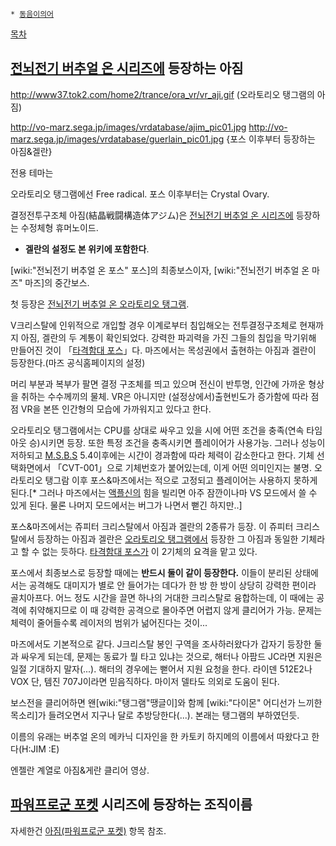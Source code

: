  * [[동음이의어]]
[[목차]]

== [[전뇌전기 버추얼 온 시리즈]]에 등장하는 아짐 ==
http://www37.tok2.com/home2/trance/ora_vr/vr_aji.gif
(오라토리오 탱그램의 아짐)

http://vo-marz.sega.jp/images/vrdatabase/ajim_pic01.jpg
http://vo-marz.sega.jp/images/vrdatabase/guerlain_pic01.jpg
{포스 이후부터 등장하는 아짐&겔란}

전용 테마는 

오라토리오 탱그램에선 Free radical. 포스 이후부터는 Crystal Ovary.

결정전투구조체 아짐(結晶戦闘構造体アジム)은 [[전뇌전기 버추얼 온 시리즈]]에 등장하는 수정체형 휴머노이드.
*'''겔란의 설정도 본 위키에 포함한다'''.

[wiki:"전뇌전기 버추얼 온 포스" 포스]의 최종보스이자, [wiki:"전뇌전기 버추얼 온 마즈" 마즈]의 중간보스.

첫 등장은 [[전뇌전기 버추얼 온 오라토리오 탱그램]].

V크리스탈에 인위적으로 개입할 경우 이계로부터 침입해오는 전투결정구조체로 현재까지 아짐, 겔란의 두 계통이 확인되었다. 강력한 파괴력을 가진 그들의 침입을 막기위해 만들어진 것이 「[[타격함대 포스]]」다. 마즈에서는 목성권에서 출현하는 아짐과 겔란이 등장한다.(마즈 공식홈페이지의 설정)

머리 부분과 복부가 팔면 결정 구조체를 띄고 있으며 전신이 반투명, 인간에 가까운 형상을 취하는 수수께끼의 물체. VR은 아니지만 (설정상에서)출현빈도가 증가함에 따라 점점 VR을 본뜬 인간형의 모습에 가까워지고 있다고 한다.

오라토리오 탱그램에서는 CPU를 상대로 싸우고 있을 시에 어떤 조건을 충족(연속 타임아웃 승)시키면 등장. 또한 특정 조건을 충족시키면 플레이어가 사용가능. 그러나 성능이 저하되고 [[M.S.B.S]] 5.4이후에는 시간이 경과함에 따라 체력이 감소한다고 한다. 기체 선택화면에서 「CVT-001」으로 기체번호가 붙어있는데, 이게 어떤 의미인지는 불명. 오라토리오 탱그람 이후 포스&마즈에서는 적으로 고정되고 플레이어는 사용하지 못하게 된다.[* 그러나 마즈에서는 [[액플]]신의 힘을 빌리면 아주 잠깐이나마 VS 모드에서 쓸 수 있게 된다. 물론 나머지 모드에서는 버그가 나면서 뻗긴 하지만..]

포스&마즈에서는 쥬피터 크리스탈에서 아짐과 겔란의 2종류가 등장. 이 쥬피터 크리스탈에서 등장하는 아짐과 겔란은 [[오라토리오 탱그램]]에서 등장한 그 아짐과 동일한 기체라고 할 수 없는 듯하다. [[타격함대 포스]]가 이 2기체의 요격을 맡고 있다.

포스에서 최종보스로 등장할 때에는 '''반드시 둘이 같이 등장한다.''' 이들이 분리된 상태에서는 공격해도 대미지가 별로 안 들어가는 데다가 한 방 한 방이 상당히 강력한 편이라 골치아프다. 어느 정도 시간을 끌면 하나의 거대한 크리스탈로 융합하는데, 이 때에는 공격에 취약해지므로 이 때 강력한 공격으로 몰아주면 어렵지 않게 클리어가 가능. 문제는 체력이 줄어들수록 레이저의 범위가 넒어진다는 것이...

마즈에서도 기본적으로 같다. J크리스탈 봉인 구역을 조사하러왔다가 갑자기 등장한 둘과 싸우게 되는데, 문제는 동료가 뭘 타고 있냐는 것으로, 해터나 아팜드 JC라면 지원은 일절 기대하지 말자(...). 해터의 경우에는 뻗어서 지원 요청을 한다. 라이덴 512E2나 VOX 단, 템진 707J이라면 믿음직하다. 마이저 델타도 의외로 도움이 된다. 

보스전을 클리어하면 왠[wiki:"탱그램"땡글이]와 함께 [wiki:"다이몬" 어디선가 느끼한 목소리]가 들려오면서 지구나 달로 추방당한다(...). 본래는 탱그램의 부하였던듯.

이름의 유래는 버추얼 온의 메카닉 디자인을 한 카토키 하지메의 이름에서 따왔다고 한다(H:JIM :E)

{{{#!html
<object width="560" height="315"><param name="movie" value="http://www.youtube.com/v/vhuGGhD81Mg?hl=ko_KR&amp;version=3"></param><param name="allowFullScreen" value="true"></param><param name="allowscriptaccess" value="always"></param><embed src="http://www.youtube.com/v/vhuGGhD81Mg?hl=ko_KR&amp;version=3" type="application/x-shockwave-flash" width="560" height="315" allowscriptaccess="always" allowfullscreen="true"></embed></object>
}}}
엔젤란 계열로 아짐&게란 클리어 영상.


== [[파워프로군 포켓]] 시리즈에 등장하는 조직이름 ==
자세한건 [[아짐(파워프로군 포켓)]] 항목 참조.
